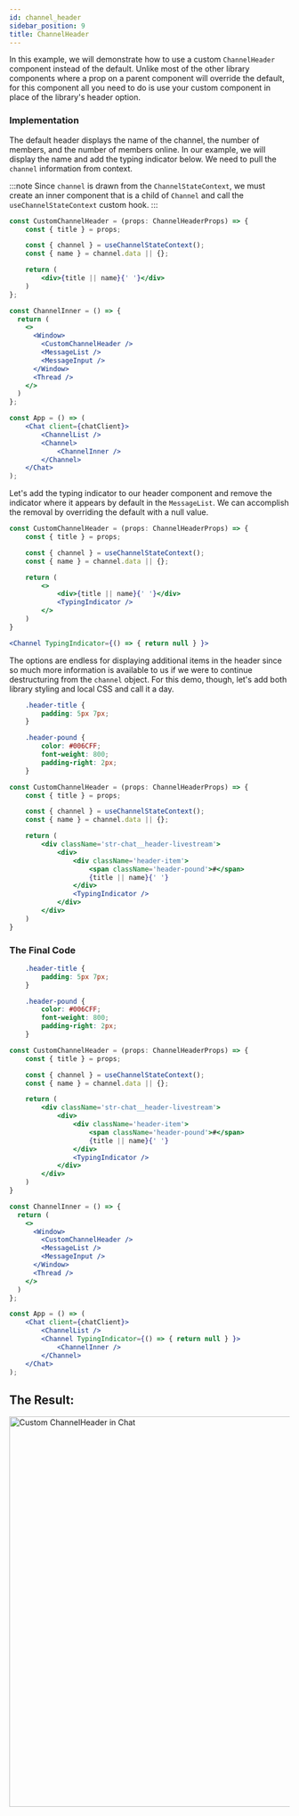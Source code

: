```yaml
---
id: channel_header
sidebar_position: 9
title: ChannelHeader
---
```



In this example, we will demonstrate how to use a custom `ChannelHeader` component instead of the default. Unlike most of the other library components where a prop on a parent component will override the default, for this component all you need to do is use
your custom component in place of the library's header option.

### Implementation

The default header displays the name of the channel, the number of members, and the number of members online. In our example, we will display the name and add the typing indicator below. We need to pull the `channel` information from context.

:::note
Since `channel` is drawn from the `ChannelStateContext`, we must create an inner component that is a child of `Channel` and
call the `useChannelStateContext` custom hook.
:::

```jsx
const CustomChannelHeader = (props: ChannelHeaderProps) => {
    const { title } = props;

    const { channel } = useChannelStateContext();
    const { name } = channel.data || {};

    return (
        <div>{title || name}{' '}</div>
    )
};

const ChannelInner = () => {
  return (
    <>
      <Window>
        <CustomChannelHeader />
        <MessageList />
        <MessageInput />
      </Window>
      <Thread />
    </>
  )
};

const App = () => (
    <Chat client={chatClient}>
        <ChannelList />
        <Channel>
            <ChannelInner />
        </Channel>
    </Chat>
);
```

Let's add the typing indicator to our header component and remove the indicator where it appears by default in the `MessageList`. We can accomplish the removal by overriding the default with a null value.

```jsx
const CustomChannelHeader = (props: ChannelHeaderProps) => {
    const { title } = props;

    const { channel } = useChannelStateContext();
    const { name } = channel.data || {};

    return (
        <>
            <div>{title || name}{' '}</div>
            <TypingIndicator />
        </>
    )
}

<Channel TypingIndicator={() => { return null } }>
```

The options are endless for displaying additional items in the header since so much more information is available to us if we were to continue destructuring from the `channel` object. For this demo, though, let's add both library styling and local CSS and call it a day.

```css
    .header-title {
        padding: 5px 7px;
    }

    .header-pound {
        color: #006CFF;
        font-weight: 800;
        padding-right: 2px;
    }
```

```jsx
const CustomChannelHeader = (props: ChannelHeaderProps) => {
    const { title } = props;

    const { channel } = useChannelStateContext();
    const { name } = channel.data || {};

    return (
        <div className='str-chat__header-livestream'>
            <div>
                <div className='header-item'>
                    <span className='header-pound'>#</span>
                    {title || name}{' '}
                </div>
                <TypingIndicator />
            </div>
        </div>
    )
}
```

### The Final Code

```css
    .header-title {
        padding: 5px 7px;
    }

    .header-pound {
        color: #006CFF;
        font-weight: 800;
        padding-right: 2px;
    }
```

```jsx
const CustomChannelHeader = (props: ChannelHeaderProps) => {
    const { title } = props;

    const { channel } = useChannelStateContext();
    const { name } = channel.data || {};

    return (
        <div className='str-chat__header-livestream'>
            <div>
                <div className='header-item'>
                    <span className='header-pound'>#</span>
                    {title || name}{' '}
                </div>
                <TypingIndicator />
            </div>
        </div>
    )
}
```

```jsx
const ChannelInner = () => {
  return (
    <>
      <Window>
        <CustomChannelHeader />
        <MessageList />
        <MessageInput />
      </Window>
      <Thread />
    </>
  )
};

const App = () => (
    <Chat client={chatClient}>
        <ChannelList />
        <Channel TypingIndicator={() => { return null } }>
            <ChannelInner />
        </Channel>
    </Chat>
);
```

## The Result:

<img src={CustomChannelHeader} alt='Custom ChannelHeader in Chat' width='700' />


